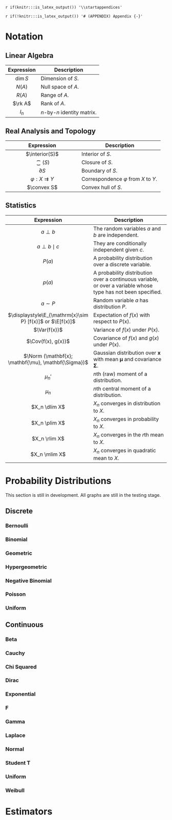 `r if(knitr:::is_latex_output()) '\\startappendices'`

`r if(!knitr:::is_latex_output()) '# (APPENDIX) Appendix {-}'`

# Notation

## Linear Algebra {-}

|Expression|Description|
|:--------:|-----------|
|$\dim S$|Dimension of $S$.|
|$N(A)$|Null space of $A$.|
|$R(A)$|Range of $A$.|
|$\rk A$|Rank of $A$.|
|$I_n$|$n$-by-$n$ identity matrix.|

## Real Analysis and Topology {-}

|Expression|Description|
|:--------:|-----------|
|$\interior(S)$|Interior of $S$.|
|$\closure(S)$|Closure of $S$.|
|$\partial S$|Boundary of $S$.|
|$\varphi : X \rightrightarrows Y$|Correspondence $\varphi$ from $X$ to $Y$.|
|$\convex S$|Convex hull of $S$.|

## Statistics {-}

|Expression|Description|
|:--------:|-----------|
|$a \perp b$|The random variables $a$ and $b$ are independent.|
|$a \perp b \mid c$|They are conditionally independent given $c$.|
|$P(a)$|A probability distribution over a discrete variable.|
|$p(a)$|A probability distribution over a continuous variable, or over a variable whose type has not been specified.|
|$a \sim P$|Random variable $a$ has distribution $P$.|
|$\displaystyle\E_{\mathrm{x}\sim P} [f(x)]$ or $\E[f(x)]$|Expectation of $f(x)$ with respect to $P(\mathrm{x})$.|
|$\Var(f(x))$|Variance of $f(x)$ under $P(\mathrm{x})$.|
|$\Cov(f(x), g(x))$|Covariance of $f(x)$ and $g(x)$ under $P(\mathrm{x})$.|
|$\Norm (\mathbf{x}; \mathbf{\mu}, \mathbf{\Sigma})$|Gaussian distribution over $\mathbf{x}$ with mean $\mathbf{\mu}$ and covariance $\mathbf{\Sigma}$.|
|$\mu_n'$|$n$th (raw) moment of a distribution.|
|$\mu_n$|$n$th central moment of a distribution.|
|$X_n \dlim X$|$X_n$ converges in distribution to $X$.|
|$X_n \plim X$|$X_n$ converges in probability to $X$.|
|$X_n \rlim X$|$X_n$ converges in the $r$th mean to $X$.|
|$X_n \mlim X$|$X_n$ converges in quadratic mean to $X$.|

# Probability Distributions

This section is still in development. All graphs are still in the testing stage.

## Discrete {-}
### Bernoulli {-}
### Binomial {-}
### Geometric {-}
### Hypergeometric {-}
### Negative Binomial {-}
### Poisson {-}
### Uniform {-}

## Continuous {-}
### Beta {-}
### Cauchy {-}
### Chi Squared {-}
### Dirac {-}
### Exponential {-}
### F {-}
### Gamma {-}
### Laplace {-}
### Normal {-}
### Student T {-}
### Uniform {-}
### Weibull {-}



<!-- Discrete distributions -->
<!--
<div id="bernoulli"></div>
<div id="binomial"></div>
<div id="geometric"></div>
<div id="hypergeometric"></div>
<div id="negbin"></div>
<div id="poisson"></div>
<div id="uniformDiscrete"></div>
-->

<!-- Continuous distributions -->
<!--
<div id="beta"></div>
<div id="cauchy"></div>
<div id="chisq"></div>
<div id="exponential"></div>
<div id="centralF"></div>
<div id="gamma"></div>
<div id="normal"></div>
<div id="studentt"></div>
<div id="uniform"></div>
<div id="weibull"></div>
-->

<!-- Discrete distributions -->
<!--
<script src="../figures/bernoulli.js"></script>
<script src="../figures/binomial.js"></script>
<script src="../figures/geometric.js"></script>
<script src="../figures/hypergeometric.js"></script>
<script src="../figures/negbin.js"></script>
<script src="../figures/poisson.js"></script>
<script src="../figures/uniformDiscrete.js"></script>
-->

<!-- Continuous distributions -->
<!--
<script src="../figures/beta.js"></script>
<script src="../figures/cauchy.js"></script>
<script src="../figures/centralF.js"></script>
<script src="../figures/chisq.js"></script>
<script src="../figures/exponential.js"></script>
<script src="../figures/gamma.js"></script>
<script src="../figures/normal.js"></script>
<script src="../figures/studentt.js"></script>
<script src="../figures/uniform.js"></script>
<script src="../figures/weibull.js"></script>
-->

# Estimators
